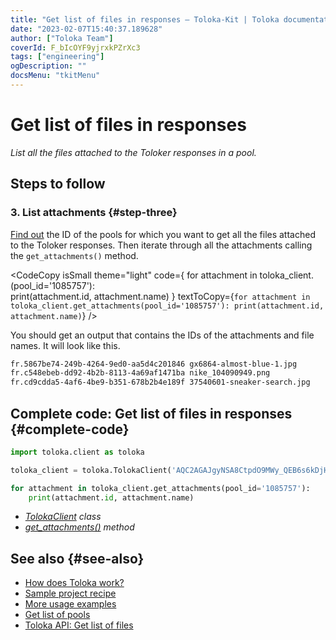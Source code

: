 ```yaml
---
title: "Get list of files in responses — Toloka-Kit | Toloka documentation"
date: "2023-02-07T15:40:37.189628"
author: ["Toloka Team"]
coverId: F_bIcOYF9yjrxkPZrXc3
tags: ["engineering"]
ogDescription: ""
docsMenu: "tkitMenu"
---
```



# Get list of files in responses

_List all the files attached to the Toloker responses in a pool._

## Steps to follow

<Import/>

<Instantiate/>

### 3. List attachments {#step-three}

[Find out](/docs-new/toloka-kit/recipes/get-pools) the ID of the pools for which you want to get all the files attached to the Toloker responses. Then iterate through all the attachments calling the `get_attachments()` method.

<CodeCopy
  isSmall
  theme="light"
  code={
    <HighlightChildren language="python">
      for attachment in toloka_client.<Term term="get_attachments"><GetAttachments/></Term>(pool_id='1085757'):
      <br/>    print(attachment.id, attachment.name)
    </HighlightChildren>
  }
  textToCopy={`for attachment in toloka_client.get_attachments(pool_id='1085757'):
    print(attachment.id, attachment.name)`}
/>

You should get an output that contains the IDs of the attachments and file names. It will look like this.

```bash
fr.5867be74-249b-4264-9ed0-aa5d4c201846 gx6864-almost-blue-1.jpg
fr.c548ebeb-dd92-4b2b-8113-4a69af1471ba nike_104090949.png
fr.cd9cdda5-4af6-4be9-b351-678b2b4e189f 37540601-sneaker-search.jpg
```

## Complete code: Get list of files in responses {#complete-code}

```python
import toloka.client as toloka

toloka_client = toloka.TolokaClient('AQC2AGAJgyNSA8CtpdO9MWy_QEB6s6kDjHUoElE', 'PRODUCTION')

for attachment in toloka_client.get_attachments(pool_id='1085757'):
    print(attachment.id, attachment.name)
```

<Note mode="tip" title="List of classes and methods used in this recipe">

- _[TolokaClient](/docs-new/toloka-kit/reference/toloka.client.TolokaClient) class_
- _[get_attachments()](/docs-new/toloka-kit/reference/toloka.client.TolokaClient.get_attachments) method_

</Note>

## See also {#see-also}

- [How does Toloka work?](/docs-new/guide/overview)
- [Sample project recipe](/docs-new/toloka-kit/recipes/learn-basics)
- [More usage examples](/docs-new/toloka-kit/recipes/use-cases)
- [Get list of pools](/docs-new/toloka-kit/recipes/get-pools)
- [Toloka API: Get list of files](https://toloka.ai/docs/api/api-reference/#get-/attachments)
